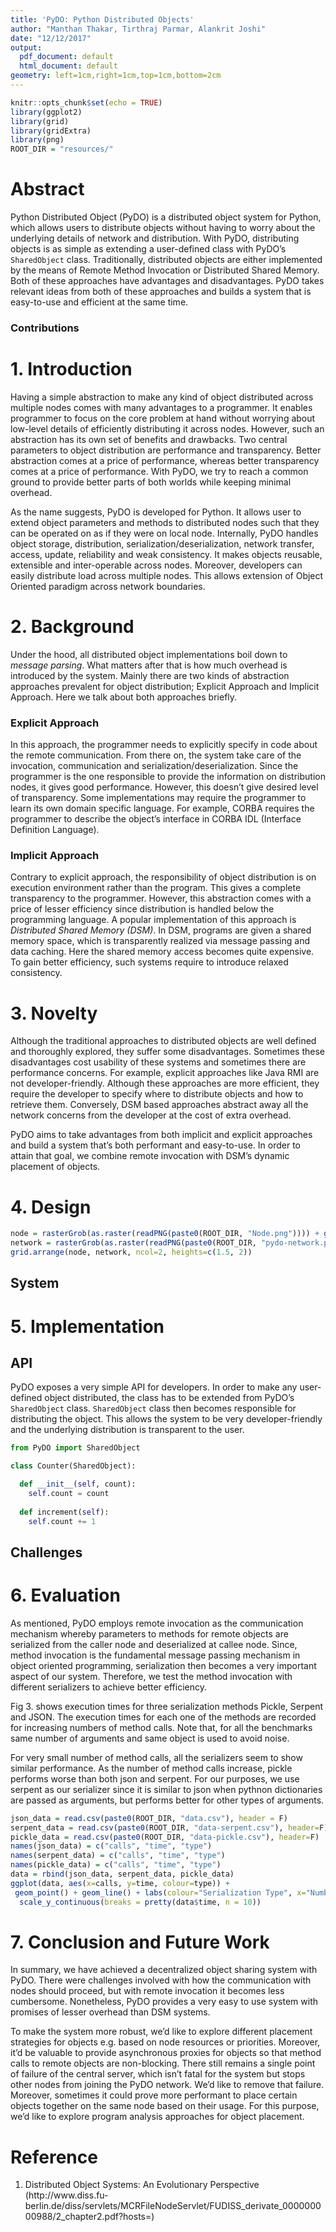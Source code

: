 ```yaml
---
title: 'PyDO: Python Distributed Objects'
author: "Manthan Thakar, Tirthraj Parmar, Alankrit Joshi"
date: "12/12/2017"
output:
  pdf_document: default
  html_document: default
geometry: left=1cm,right=1cm,top=1cm,bottom=2cm
---
```


```r
knitr::opts_chunk$set(echo = TRUE)
library(ggplot2)
library(grid)
library(gridExtra)
library(png)
ROOT_DIR = "resources/"
```

# Abstract

Python Distributed Object (PyDO) is a distributed object system for Python, which allows users to distribute objects without having to worry about the underlying details of network and distribution. With PyDO, distributing objects is as simple as extending a user-defined class with PyDO's `SharedObject` class. Traditionally, distributed objects are either implemented by the means of Remote Method Invocation or Distributed Shared Memory. Both of these approaches have advantages and disadvantages. PyDO takes relevant ideas from both of these approaches and builds a system that is easy-to-use and efficient at the same time.

### Contributions

# 1. Introduction
Having a simple abstraction to make any kind of object distributed across multiple nodes comes with many advantages to a programmer. It enables programmer to focus on the core problem at hand without worrying about low-level details of efficiently distributing it across nodes. However, such an abstraction has its own set of benefits and drawbacks. Two central parameters to object distribution are performance and transparency. Better abstraction comes at a price of performance, whereas better transparency comes at a price of performance. With PyDO, we try to reach a common ground to provide better parts of both worlds while keeping minimal overhead. 

As the name suggests, PyDO is developed for Python. It allows user to extend object parameters and methods to distributed nodes such that they can be operated on as if they were on local node. Internally, PyDO handles object storage, distribution, serialization/deserialization, network transfer, access, update, reliability and weak consistency. It makes objects reusable, extensible and inter-operable across nodes. Moreover, developers can easily distribute load across multiple nodes. This allows extension of Object Oriented paradigm across network boundaries.

# 2. Background
Under the hood, all distributed object implementations boil down to *message parsing*. What matters after that is how much overhead is introduced by the system. Mainly there are two kinds of abstraction approaches prevalent for object distribution; Explicit Approach and Implicit Approach. Here we talk about both approaches briefly.

### Explicit Approach
In this approach, the programmer needs to explicitly specify in code about the remote communication. From there on, the system take care of the invocation, communication and serialization/deserialization. Since the programmer is the one responsible to provide the information on distribution nodes, it gives good performance. However, this doesn't give desired level of transparency. Some implementations may require the programmer to learn its own domain specific language. For example, CORBA requires the programmer to describe the object's interface in CORBA IDL (Interface Definition Language).

### Implicit Approach
Contrary to explicit approach, the responsibility of object distribution is on execution environment rather than the program. This gives a complete transparency to the programmer. However, this abstraction comes with a price of lesser efficiency since distribution is handled below the programming language. A popular implementation of this approach is *Distributed Shared Memory (DSM)*. In DSM, programs are given a shared memory space, which is transparently realized via message passing and data caching. Here the shared memory access becomes quite expensive. To gain better efficiency, such systems require to introduce relaxed consistency.

# 3. Novelty

Although the traditional approaches to distributed objects are well defined and thoroughly explored, they suffer some disadvantages. Sometimes these disadvantages cost usability of these systems and sometimes there are performance concerns. For example, explicit approaches like Java RMI are not developer-friendly. Although these approaches are more efficient, they require the developer to specify where to distribute objects and how to retrieve them. Conversely, DSM based approaches abstract away all the network concerns from the developer at the cost of extra overhead. 

PyDO aims to take advantages from both implicit and explicit approaches and build a system that's both performant and easy-to-use. In order to attain that goal, we combine remote invocation with DSM's dynamic placement of objects.

# 4. Design

```r
node = rasterGrob(as.raster(readPNG(paste0(ROOT_DIR, "Node.png")))) + ggtitle("s")
network = rasterGrob(as.raster(readPNG(paste0(ROOT_DIR, "pydo-network.png"))))
grid.arrange(node, network, ncol=2, heights=c(1.5, 2))
```



## System

# 5. Implementation

## API

PyDO exposes a very simple API for developers. In order to make any user-defined object distributed, the class has to be extended from PyDO's `SharedObject` class. `SharedObject` class then becomes responsible for distributing the object. This allows the system to be very developer-friendly and the underlying distribution is transparent to the user.

```python
from PyDO import SharedObject

class Counter(SharedObject):

  def __init__(self, count):
    self.count = count
    
  def increment(self):
    self.count += 1
```

## Challenges

# 6. Evaluation

As mentioned, PyDO employs remote invocation as the communication mechanism whereby parameters to methods for remote objects are serialized from the caller node and deserialized at callee node. Since, method invocation is the fundamental message passing mechanism in object oriented programming, serialization then becomes a very important aspect of our system. Therefore, we test the method invocation with different serializers to achieve better efficiency.

Fig 3. shows execution times for three serialization methods Pickle, Serpent and JSON. The execution times for each one of the methods are recorded for increasing numbers of method calls. Note that, for all the benchmarks same number of arguments and same object is used to avoid noise.

For very small number of method calls, all the serializers seem to show similar performance. As the number of method calls increase, pickle performs worse than both json and serpent. For our purposes, we use serpent as our serializer since it is similar to json when pythnon dictionaries are passed as arguments, but performs better for other types of arguments.

```r
json_data = read.csv(paste0(ROOT_DIR, "data.csv"), header = F)
serpent_data = read.csv(paste0(ROOT_DIR, "data-serpent.csv"), header=F)
pickle_data = read.csv(paste0(ROOT_DIR, "data-pickle.csv"), header=F)
names(json_data) = c("calls", "time", "type")
names(serpent_data) = c("calls", "time", "type")
names(pickle_data) = c("calls", "time", "type")
data = rbind(json_data, serpent_data, pickle_data)
ggplot(data, aes(x=calls, y=time, colour=type)) +
 geom_point() + geom_line() + labs(colour="Serialization Type", x="Number of method calls", y="Time (seconds)", title="Fig 3. Evaluation of different serialization Methods") +
  scale_y_continuous(breaks = pretty(data$time, n = 10))
```

# 7. Conclusion and Future Work

In summary, we have achieved a decentralized object sharing system with PyDO. There were challenges involved with how the communication with nodes should proceed, but with remote invocation it becomes less cumbersome. Nonetheless, PyDO provides a very easy to use system with promises of lesser overhead than DSM systems.

To make the system more robust, we'd like to explore different placement strategies for objects e.g. based on node resources or priorities. Moreover, it'd be valuable to provide asynchronous proxies for objects so that method calls to remote objects are non-blocking. There still remains a single point of failure of the central server, which isn't fatal for the system but stops other nodes from joining the PyDO network. We'd like to remove that failure. Moreover, sometimes it could prove more performant to place certain objects together on the same node based on their usage. For this purpose, we'd like to explore program analysis approaches for object placement.

# Reference
1. Distributed Object Systems: An Evolutionary Perspective (http://www.diss.fu-berlin.de/diss/servlets/MCRFileNodeServlet/FUDISS_derivate_000000000988/2_chapter2.pdf?hosts=)